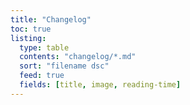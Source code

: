 ```yaml
---
title: "Changelog"
toc: true
listing:
  type: table
  contents: "changelog/*.md"
  sort: "filename dsc"
  feed: true
  fields: [title, image, reading-time]
---
```

